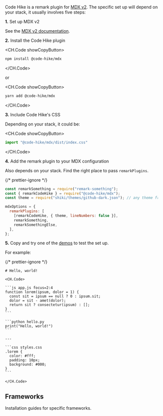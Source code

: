 Code Hike is a remark plugin for [MDX v2](https://mdxjs.com/). The specific set up will depend on your stack, it usually involves five steps:

<Collapsable>

**1.** Set up MDX v2

See the [MDX v2 documentation](https://mdxjs.com/docs/getting-started/).

</Collapsable>
<Collapsable>

**2.** Install the Code Hike plugin

<CH.Code showCopyButton>

```bash
npm install @code-hike/mdx
```

</CH.Code>

or

<CH.Code showCopyButton>

```bash
yarn add @code-hike/mdx
```

</CH.Code>

</Collapsable>
<Collapsable>

**3.** Include Code Hike's CSS

Depending on your stack, it could be:

<CH.Code showCopyButton>

```js your.js
import "@code-hike/mdx/dist/index.css"
```

</CH.Code>

</Collapsable>
<Collapsable>

**4.** Add the remark plugin to your MDX configuration

Also depends on your stack. Find the right place to pass `remarkPlugins`.

{/* prettier-ignore */}
```js your.config.js focus=2,3,6,7,10
const remarkSomething = require("remark-something");
const { remarkCodeHike } = require("@code-hike/mdx");
const theme = require("shiki/themes/github-dark.json"); // any theme from shiki

mdxOptions = {
  remarkPlugins: [
    [remarkCodeHike, { theme, lineNumbers: false }],
    remarkSomething,
    remarkSomethingElse,
  ],
};
```

</Collapsable>
<Collapsable>

**5.** Copy and try one of the [demos](https://codehike.org/#demos) to test the set up.

For example:

{/* prettier-ignore */}
````mdx your.mdx
# Hello, world!

<CH.Code>

```js app.js focus=2:4
function lorem(ipsum, dolor = 1) {
  const sit = ipsum == null ? 0 : ipsum.sit;
  dolor = sit - amet(dolor);
  return sit ? consectetur(ipsum) : [];
}
```

```python hello.py
print("Hello, world!")
```

---

```css styles.css
.lorem {
  color: #fff;
  padding: 10px;
  background: #000;
}
```

</CH.Code>
````

</Collapsable>

## Frameworks

Installation guides for specific frameworks.
